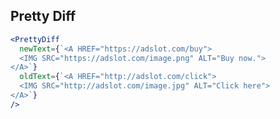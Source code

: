 
## Pretty Diff

```jsx live=true
<PrettyDiff
  newText={`<A HREF="https://adslot.com/buy">
  <IMG SRC="https://adslot.com/image.png" ALT="Buy now.">
</A>`}
  oldText={`<A HREF="http://adslot.com/click">
  <IMG SRC="http://adslot.com/image.jpg" ALT="Click here">
</A>`}
/>
```

<Props componentName="PrettyDiff" />
